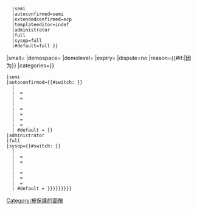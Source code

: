 <includeonly>{{pp-meta
|type={{#switch:{{{demolevel|{{PROTECTIONLEVEL:edit}}}}}
   |semi
   |autoconfirmed=semi
   |extendedconfirmed=ecp
   |templateeditor=indef
   |administrator
   |full
   |sysop=full
   |#default=full<!--fallback value-->}}
|small={{{small|}}}
|demospace={{{demospace|}}}
|demolevel={{{demolevel|undefined}}}
|expiry={{{expiry|}}}
|dispute=no
|reason={{#if:{{{reason|}}}|因为{{{reason|}}}}}
|categories={{{category|
{{#switch:{{{demolevel|{{PROTECTIONLEVEL:edit}}}}}
 |semi
 |autoconfirmed={{#switch: {{{demospace|{{NAMESPACE}}}}}
   | {{ns:2}}
   | {{ns:3}} = [[Category:被半保護的用戶頁|{{PAGENAME}}]]
   | {{ns:6}} = [[Category:被保護的圖像|{{PAGENAME}}]]
   | {{ns:4}}
   | {{ns:12}} = [[Category:被半保护的页面|{{PAGENAME}}]]
   | {{ns:100}} = [[Category:被半保护的页面|{{PAGENAME}}]]
   | {{ns:10}} = [[Category:被半保護的模板|{{PAGENAME}}]]
   | {{ns:14}} = [[Category:被半保護的分类|{{PAGENAME}}]]
   | #default = {{talk other|[[Category:被半保护的页面|{{PAGENAME}}]]|[[Category:被半保护的页面|{{PAGENAME}}]]}}}}
 |administrator
 |full
 |sysop={{#switch: {{{demospace|{{NAMESPACE}}}}}
   | {{ns:2}}
   | {{ns:3}} = [[Category:被保護的用戶頁|{{PAGENAME}}]]
   | {{ns:6}} = [[Category:被保護的圖像]]
   | {{ns:4}}
   | {{ns:12}} = [[Category:被保护的页面|{{PAGENAME}}]]
   | {{ns:10}} = [[Category:被保護的模板|{{PAGENAME}}]]
   | {{ns:14}} = [[Category:被保護的分类|{{PAGENAME}}]]
   | #default = {{talk other|[[Category:被保护的页面|{{PAGENAME}}]]|[[Category:被保护的页面|{{PAGENAME}}]]}}}}}}}}}}}</includeonly><noinclude>
{{pp|demospace=main|categories=no}}
{{template doc}}
<!-- Add categories and inter-wikis to the /doc subpage, not here! -->
</noinclude>